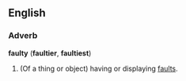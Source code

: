 ==English==

===Adverb===
'''faulty''' ('''faultier''', '''faultiest''')
# (Of a thing or object) having or displaying [[fault]]s.